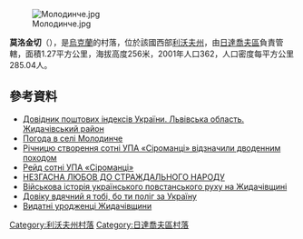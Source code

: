{{coord|49|19|51|N|24|19|55|E|scale:100000|display=title}}

[[Image:Молодинче.jpg|right]]

'''莫洛金切'''（{{lang-uk|Молодинче}}），是[[烏克蘭|烏克蘭]]的村落，位於該國西部[[利沃夫州|利沃夫州]]，由[[日達喬夫區|日達喬夫區]]負責管轄，面積1.27平方公里，海拔高度256米，2001年人口362，人口密度每平方公里285.04人。

==參考資料==
*[http://www.uaidx.com/13/282/index Довідник поштових індексів України. Львівська область. Жидачівський район] {{Wayback|url=http://www.uaidx.com/13/282/index |date=20160909184734 }}
* [http://weather.in.ua/ua/l'vovskaja/16200 Погода в селі Молодинче]
* [http://www.newtime.lviv.ua/index.php/newtime-suspilstvo/1038-rejd-upa-hodorivshchunojy Річницю створення сотні УПА «Сіроманці» відзначили дводенним походом]
* [http://www.youtube.com/watch?v=X1kgFsuQvyc Рейд сотні УПА «Сіроманці»]
* [https://web.archive.org/web/20160306072227/http://novazorya.if.ua/columns/57-2011-11-09-19-50-25/521-2012-03-01-13-15-49 НЕЗГАСНА ЛЮБОВ ДО СТРАЖДАЛЬНОГО НАРОДУ]
* [http://www.newtime.lviv.ua/index.php/newtime-osobustosti-kt/302-newtime-danulushun Військова історія українського повстанського руху на Жидачівщині]
* [http://www.newtime.lviv.ua/index.php/newtime-kultura/74-newtime-enejolijnuk Довіку вдячний я тобі, бо ти поліг за Україну]
* [http://zhydachivrairada.com.ua/2012052120/Vidatni-urodzhenci-krayu/famous-natives-zhydachivschyny.html Видатні уродженці Жидачівщини]

{{DEFAULTSORT:Молодинче}}
[[Category:利沃夫州村落|Category:利沃夫州村落]]
[[Category:日達喬夫區村落|Category:日達喬夫區村落]]


{{Lviv-geo-stub}}